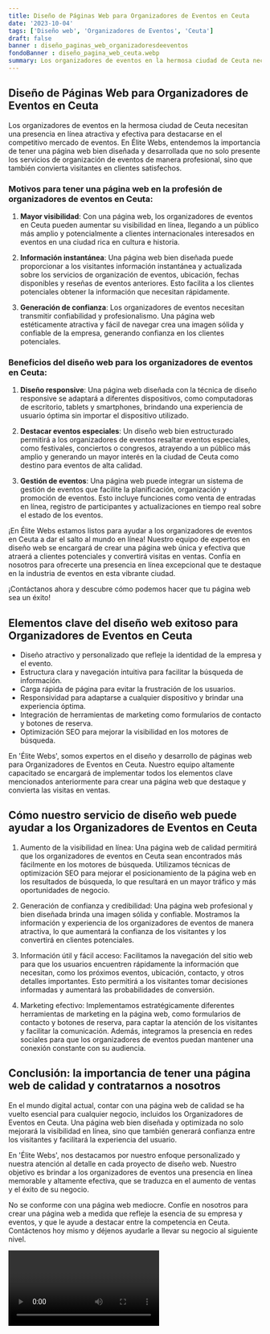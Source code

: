 ```yaml
---
title: Diseño de Páginas Web para Organizadores de Eventos en Ceuta
date: '2023-10-04'
tags: ['Diseño web', 'Organizadores de Eventos', 'Ceuta']
draft: false
banner : diseño_paginas_web_organizadoresdeeventos
fondoBanner : diseño_pagina_web_ceuta.webp
summary: Los organizadores de eventos en la hermosa ciudad de Ceuta necesitan una presencia en línea atractiva y efectiva para destacarse en el competitivo mercado de eventos. En Élite Webs, entendemos la importancia de tener una página web bien diseñada y desarrollada que no solo presente los servicios de organización de eventos de manera profesional, sino que también convierta visitantes en clientes satisfechos.
---
```


## Diseño de Páginas Web para Organizadores de Eventos en Ceuta

Los organizadores de eventos en la hermosa ciudad de Ceuta necesitan una presencia en línea atractiva y efectiva para destacarse en el competitivo mercado de eventos. En Élite Webs, entendemos la importancia de tener una página web bien diseñada y desarrollada que no solo presente los servicios de organización de eventos de manera profesional, sino que también convierta visitantes en clientes satisfechos.

### Motivos para tener una página web en la profesión de organizadores de eventos en Ceuta:

1. **Mayor visibilidad**: Con una página web, los organizadores de eventos en Ceuta pueden aumentar su visibilidad en línea, llegando a un público más amplio y potencialmente a clientes internacionales interesados en eventos en una ciudad rica en cultura e historia.

2. **Información instantánea**: Una página web bien diseñada puede proporcionar a los visitantes información instantánea y actualizada sobre los servicios de organización de eventos, ubicación, fechas disponibles y reseñas de eventos anteriores. Esto facilita a los clientes potenciales obtener la información que necesitan rápidamente.

3. **Generación de confianza**: Los organizadores de eventos necesitan transmitir confiabilidad y profesionalismo. Una página web estéticamente atractiva y fácil de navegar crea una imagen sólida y confiable de la empresa, generando confianza en los clientes potenciales.

### Beneficios del diseño web para los organizadores de eventos en Ceuta:

1. **Diseño responsive**: Una página web diseñada con la técnica de diseño responsive se adaptará a diferentes dispositivos, como computadoras de escritorio, tablets y smartphones, brindando una experiencia de usuario óptima sin importar el dispositivo utilizado.

2. **Destacar eventos especiales**: Un diseño web bien estructurado permitirá a los organizadores de eventos resaltar eventos especiales, como festivales, conciertos o congresos, atrayendo a un público más amplio y generando un mayor interés en la ciudad de Ceuta como destino para eventos de alta calidad.

3. **Gestión de eventos**: Una página web puede integrar un sistema de gestión de eventos que facilite la planificación, organización y promoción de eventos. Esto incluye funciones como venta de entradas en línea, registro de participantes y actualizaciones en tiempo real sobre el estado de los eventos.

¡En Élite Webs estamos listos para ayudar a los organizadores de eventos en Ceuta a dar el salto al mundo en línea! Nuestro equipo de expertos en diseño web se encargará de crear una página web única y efectiva que atraerá a clientes potenciales y convertirá visitas en ventas. Confía en nosotros para ofrecerte una presencia en línea excepcional que te destaque en la industria de eventos en esta vibrante ciudad.

¡Contáctanos ahora y descubre cómo podemos hacer que tu página web sea un éxito!

<GifSeo />

<Cta />

## Elementos clave del diseño web exitoso para Organizadores de Eventos en Ceuta

- Diseño atractivo y personalizado que refleje la identidad de la empresa y el evento.
- Estructura clara y navegación intuitiva para facilitar la búsqueda de información.
- Carga rápida de página para evitar la frustración de los usuarios.
- Responsividad para adaptarse a cualquier dispositivo y brindar una experiencia óptima.
- Integración de herramientas de marketing como formularios de contacto y botones de reserva.
- Optimización SEO para mejorar la visibilidad en los motores de búsqueda.

En 'Élite Webs', somos expertos en el diseño y desarrollo de páginas web para Organizadores de Eventos en Ceuta. Nuestro equipo altamente capacitado se encargará de implementar todos los elementos clave mencionados anteriormente para crear una página web que destaque y convierta las visitas en ventas.

## Cómo nuestro servicio de diseño web puede ayudar a los Organizadores de Eventos en Ceuta

1. Aumento de la visibilidad en línea: Una página web de calidad permitirá que los organizadores de eventos en Ceuta sean encontrados más fácilmente en los motores de búsqueda. Utilizamos técnicas de optimización SEO para mejorar el posicionamiento de la página web en los resultados de búsqueda, lo que resultará en un mayor tráfico y más oportunidades de negocio.

2. Generación de confianza y credibilidad: Una página web profesional y bien diseñada brinda una imagen sólida y confiable. Mostramos la información y experiencia de los organizadores de eventos de manera atractiva, lo que aumentará la confianza de los visitantes y los convertirá en clientes potenciales.

3. Información útil y fácil acceso: Facilitamos la navegación del sitio web para que los usuarios encuentren rápidamente la información que necesitan, como los próximos eventos, ubicación, contacto, y otros detalles importantes. Esto permitirá a los visitantes tomar decisiones informadas y aumentará las probabilidades de conversión.

4. Marketing efectivo: Implementamos estratégicamente diferentes herramientas de marketing en la página web, como formularios de contacto y botones de reserva, para captar la atención de los visitantes y facilitar la comunicación. Además, integramos la presencia en redes sociales para que los organizadores de eventos puedan mantener una conexión constante con su audiencia.

## Conclusión: la importancia de tener una página web de calidad y contratarnos a nosotros

En el mundo digital actual, contar con una página web de calidad se ha vuelto esencial para cualquier negocio, incluidos los Organizadores de Eventos en Ceuta. Una página web bien diseñada y optimizada no solo mejorará la visibilidad en línea, sino que también generará confianza entre los visitantes y facilitará la experiencia del usuario.

En 'Élite Webs', nos destacamos por nuestro enfoque personalizado y nuestra atención al detalle en cada proyecto de diseño web. Nuestro objetivo es brindar a los organizadores de eventos una presencia en línea memorable y altamente efectiva, que se traduzca en el aumento de ventas y el éxito de su negocio.

No se conforme con una página web mediocre. Confíe en nosotros para crear una página web a medida que refleje la esencia de su empresa y eventos, y que le ayude a destacar entre la competencia en Ceuta. Contáctenos hoy mismo y déjenos ayudarle a llevar su negocio al siguiente nivel.

<Video />

<CtaBot job='Organizadores de Eventos' city='Ceuta'/>

<Gmaps query='Ceuta+españa+maps' />